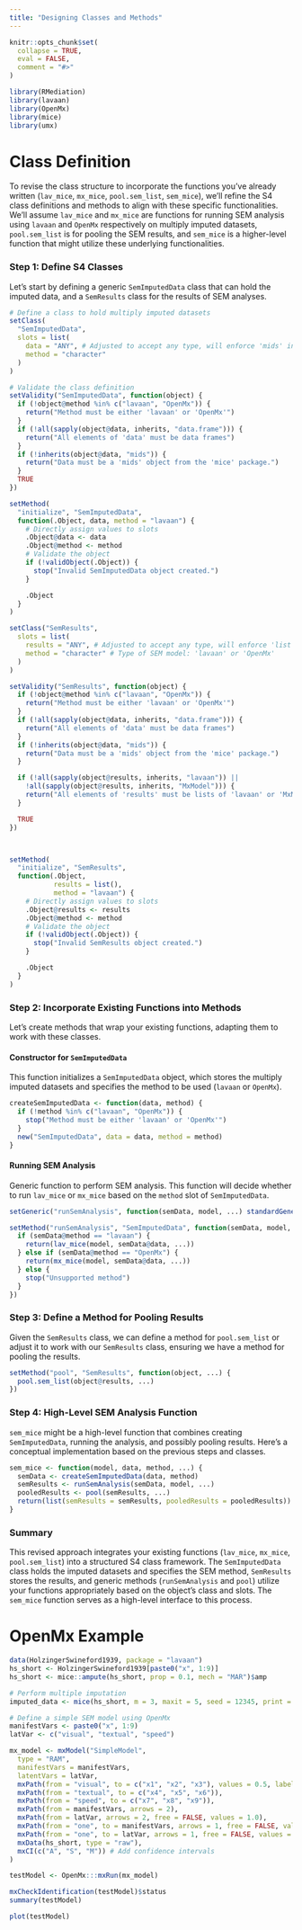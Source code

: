 ```yaml
---
title: "Designing Classes and Methods"
---
```


```r
knitr::opts_chunk$set(
  collapse = TRUE,
  eval = FALSE,
  comment = "#>"
)
```

```r
library(RMediation)
library(lavaan)
library(OpenMx)
library(mice)
library(umx)
```

# Class Definition
To revise the class structure to incorporate the functions you've already written (`lav_mice`, `mx_mice`, `pool.sem_list`, `sem_mice`), we'll refine the S4 class definitions and methods to align with these specific functionalities. We'll assume `lav_mice` and `mx_mice` are functions for running SEM analysis using `lavaan` and `OpenMx` respectively on multiply imputed datasets, `pool.sem_list` is for pooling the SEM results, and `sem_mice` is a higher-level function that might utilize these underlying functionalities.

### Step 1: Define S4 Classes

Let's start by defining a generic `SemImputedData` class that can hold the imputed data, and a `SemResults` class for the results of SEM analyses.

```r
# Define a class to hold multiply imputed datasets
setClass(
  "SemImputedData",
  slots = list(
    data = "ANY", # Adjusted to accept any type, will enforce 'mids' in validity check
    method = "character"
  )
)

# Validate the class definition
setValidity("SemImputedData", function(object) {
  if (!object@method %in% c("lavaan", "OpenMx")) {
    return("Method must be either 'lavaan' or 'OpenMx'")
  }
  if (!all(sapply(object@data, inherits, "data.frame"))) {
    return("All elements of 'data' must be data frames")
  }
  if (!inherits(object@data, "mids")) {
    return("Data must be a 'mids' object from the 'mice' package.")
  }
  TRUE
})

setMethod(
  "initialize", "SemImputedData",
  function(.Object, data, method = "lavaan") {
    # Directly assign values to slots
    .Object@data <- data
    .Object@method <- method
    # Validate the object
    if (!validObject(.Object)) {
      stop("Invalid SemImputedData object created.")
    }

    .Object
  }
)
```

```r
setClass("SemResults",
  slots = list(
    results = "ANY", # Adjusted to accept any type, will enforce 'list' in validity check
    method = "character" # Type of SEM model: 'lavaan' or 'OpenMx'
  )
)

setValidity("SemResults", function(object) {
  if (!object@method %in% c("lavaan", "OpenMx")) {
    return("Method must be either 'lavaan' or 'OpenMx'")
  }
  if (!all(sapply(object@data, inherits, "data.frame"))) {
    return("All elements of 'data' must be data frames")
  }
  if (!inherits(object@data, "mids")) {
    return("Data must be a 'mids' object from the 'mice' package.")
  }

  if (!all(sapply(object@results, inherits, "lavaan")) ||
    !all(sapply(object@results, inherits, "MxModel"))) {
    return("All elements of 'results' must be lists of 'lavaan' or 'MxModel' objects")
  }

  TRUE
})



setMethod(
  "initialize", "SemResults",
  function(.Object,
           results = list(),
           method = "lavaan") {
    # Directly assign values to slots
    .Object@results <- results
    .Object@method <- method
    # Validate the object
    if (!validObject(.Object)) {
      stop("Invalid SemResults object created.")
    }

    .Object
  }
)
```

### Step 2: Incorporate Existing Functions into Methods

Let's create methods that wrap your existing functions, adapting them to work with these classes.

#### Constructor for `SemImputedData`

This function initializes a `SemImputedData` object, which stores the multiply imputed datasets and specifies the method to be used (`lavaan` or `OpenMx`).

```r
createSemImputedData <- function(data, method) {
  if (!method %in% c("lavaan", "OpenMx")) {
    stop("Method must be either 'lavaan' or 'OpenMx'")
  }
  new("SemImputedData", data = data, method = method)
}
```

#### Running SEM Analysis

Generic function to perform SEM analysis. This function will decide whether to run `lav_mice` or `mx_mice` based on the `method` slot of `SemImputedData`.

```r
setGeneric("runSemAnalysis", function(semData, model, ...) standardGeneric("runSemAnalysis"))

setMethod("runSemAnalysis", "SemImputedData", function(semData, model, ...) {
  if (semData@method == "lavaan") {
    return(lav_mice(model, semData@data, ...))
  } else if (semData@method == "OpenMx") {
    return(mx_mice(model, semData@data, ...))
  } else {
    stop("Unsupported method")
  }
})
```

### Step 3: Define a Method for Pooling Results

Given the `SemResults` class, we can define a method for `pool.sem_list` or adjust it to work with our `SemResults` class, ensuring we have a method for pooling the results.

```r
setMethod("pool", "SemResults", function(object, ...) {
  pool.sem_list(object@results, ...)
})
```

### Step 4: High-Level SEM Analysis Function

`sem_mice` might be a high-level function that combines creating `SemImputedData`, running the analysis, and possibly pooling results. Here's a conceptual implementation based on the previous steps and classes.

```r
sem_mice <- function(model, data, method, ...) {
  semData <- createSemImputedData(data, method)
  semResults <- runSemAnalysis(semData, model, ...)
  pooledResults <- pool(semResults, ...)
  return(list(semResults = semResults, pooledResults = pooledResults))
}
```

### Summary

This revised approach integrates your existing functions (`lav_mice`, `mx_mice`, `pool.sem_list`) into a structured S4 class framework. The `SemImputedData` class holds the imputed datasets and specifies the SEM method, `SemResults` stores the results, and generic methods (`runSemAnalysis` and `pool`) utilize your functions appropriately based on the object's class and slots. The `sem_mice` function serves as a high-level interface to this process.

# OpenMx Example

```r
data(HolzingerSwineford1939, package = "lavaan")
hs_short <- HolzingerSwineford1939[paste0("x", 1:9)]
hs_short <- mice::ampute(hs_short, prop = 0.1, mech = "MAR")$amp

# Perform multiple imputation
imputed_data <- mice(hs_short, m = 3, maxit = 5, seed = 12345, print = FALSE)

# Define a simple SEM model using OpenMx
manifestVars <- paste0("x", 1:9)
latVar <- c("visual", "textual", "speed")

mx_model <- mxModel("SimpleModel",
  type = "RAM",
  manifestVars = manifestVars,
  latentVars = latVar,
  mxPath(from = "visual", to = c("x1", "x2", "x3"), values = 0.5, labels = "loadings"),
  mxPath(from = "textual", to = c("x4", "x5", "x6")),
  mxPath(from = "speed", to = c("x7", "x8", "x9")),
  mxPath(from = manifestVars, arrows = 2),
  mxPath(from = latVar, arrows = 2, free = FALSE, values = 1.0),
  mxPath(from = "one", to = manifestVars, arrows = 1, free = FALSE, values = 0),
  mxPath(from = "one", to = latVar, arrows = 1, free = FALSE, values = 0),
  mxData(hs_short, type = "raw"),
  mxCI(c("A", "S", "M")) # Add confidence intervals
)

testModel <- OpenMx:::mxRun(mx_model)

mxCheckIdentification(testModel)$status
summary(testModel)
```

```r
plot(testModel)
```

```r
```


